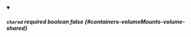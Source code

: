 
<details className="config-field" data-expandable="false" open>
<summary>

##### `shared` <span className="config-field-required" data-required="false">required</span> <span className="config-field-type">boolean</span> <span className="config-field-default">false</span> <span className="config-field-enum"></span> {#containers-volumeMounts-volume-shared}



</summary>



</details>
